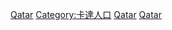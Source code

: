 [[Category:亞洲各國族群|Qatar]]
[[Category:卡達人口|Category:卡達人口]]
[[Category:阿拉伯國家聯盟民族|Qatar]]
[[Category:中東民族|Qatar]]